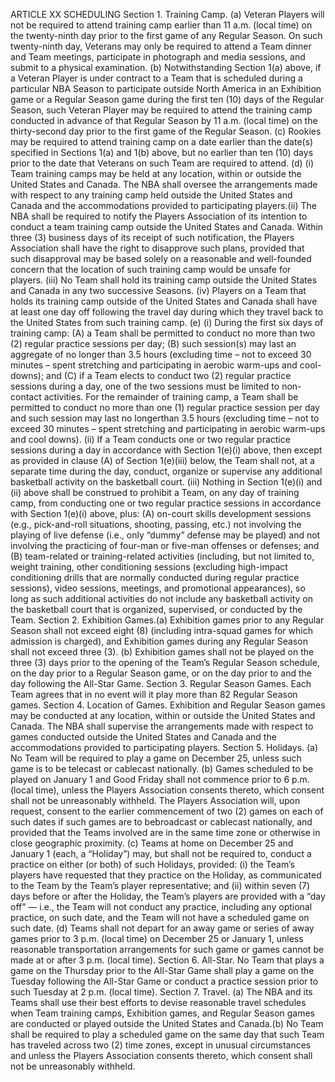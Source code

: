 ARTICLE XX
                                       SCHEDULING
Section 1.      Training Camp.
        (a)     Veteran Players will not be required to attend training camp earlier than 11 a.m.
(local time) on the twenty-ninth day prior to the first game of any Regular Season. On such
twenty-ninth day, Veterans may only be required to attend a Team dinner and Team meetings,
participate in photograph and media sessions, and submit to a physical examination.
        (b)     Notwithstanding Section 1(a) above, if a Veteran Player is under contract to a
Team that is scheduled during a particular NBA Season to participate outside North America in
an Exhibition game or a Regular Season game during the first ten (10) days of the Regular
Season, such Veteran Player may be required to attend the training camp conducted in advance
of that Regular Season by 11 a.m. (local time) on the thirty-second day prior to the first game of
the Regular Season.
        (c)     Rookies may be required to attend training camp on a date earlier than the date(s)
specified in Sections 1(a) and 1(b) above, but no earlier than ten (10) days prior to the date that
Veterans on such Team are required to attend.
        (d)     (i)    Team training camps may be held at any location, within or outside the
United States and Canada. The NBA shall oversee the arrangements made with respect to any
training camp held outside the United States and Canada and the accommodations provided to
participating players.(ii)     The NBA shall be required to notify the Players Association of its
                 intention to conduct a team training camp outside the United States
                 and Canada. Within three (3) business days of its receipt of such
                 notification, the Players Association shall have the right to disapprove
                 such plans, provided that such disapproval may be based solely on a
                 reasonable and well-founded concern that the location of such training
                 camp would be unsafe for players.
        (iii)    No Team shall hold its training camp outside the United States and
                 Canada in any two successive Seasons.
        (iv)     Players on a Team that holds its training camp outside of the United
                 States and Canada shall have at least one day off following the travel
                 day during which they travel back to the United States from such
                 training camp.
(e) (i)      During the first six days of training camp: (A) a Team shall be permitted
             to conduct no more than two (2) regular practice sessions per day; (B)
             such session(s) may last an aggregate of no longer than 3.5 hours
             (excluding time – not to exceed 30 minutes – spent stretching and
             participating in aerobic warm-ups and cool-downs); and (C) if a Team
             elects to conduct two (2) regular practice sessions during a day, one of the
             two sessions must be limited to non-contact activities. For the remainder
             of training camp, a Team shall be permitted to conduct no more than one
             (1) regular practice session per day and such session may last no longerthan 3.5 hours (excluding time – not to exceed 30 minutes – spent
                    stretching and participating in aerobic warm-ups and cool downs).
               (ii)     If a Team conducts one or two regular practice sessions during a day
                        in accordance with Section 1(e)(i) above, then except as provided in
                        clause (A) of Section 1(e)(iii) below, the Team shall not, at a separate
                        time during the day, conduct, organize or supervise any additional
                        basketball activity on the basketball court.
               (iii)    Nothing in Section 1(e)(i) and (ii) above shall be construed to prohibit
                        a Team, on any day of training camp, from conducting one or two
                        regular practice sessions in accordance with Section 1(e)(i) above,
                        plus:
           (A)      on-court skills development sessions (e.g., pick-and-roll situations,
                    shooting, passing, etc.) not involving the playing of live defense (i.e., only
                    "dummy" defense may be played) and not involving the practicing of
                    four-man or five-man offenses or defenses; and
           (B)      team-related or training-related activities (including, but not limited to,
                    weight training, other conditioning sessions (excluding high-impact
                    conditioning drills that are normally conducted during regular practice
                    sessions), video sessions, meetings, and promotional appearances), so long
                    as such additional activities do not include any basketball activity on the
                    basketball court that is organized, supervised, or conducted by the Team.
Section 2. Exhibition Games.(a)          Exhibition games prior to any Regular Season shall not exceed eight (8)
(including intra-squad games for which admission is charged), and Exhibition games during any
Regular Season shall not exceed three (3).
        (b)          Exhibition games shall not be played on the three (3) days prior to the opening
of the Team's Regular Season schedule, on the day prior to a Regular Season game, or on the
day prior to and the day following the All-Star Game.
Section 3.       Regular Season Games.
        Each Team agrees that in no event will it play more than 82 Regular Season games.
Section 4.       Location of Games.
        Exhibition and Regular Season games may be conducted at any location, within or
outside the United States and Canada. The NBA shall supervise the arrangements made with
respect to games conducted outside the United States and Canada and the accommodations
provided to participating players.
Section 5.       Holidays.
        (a)          No Team will be required to play a game on December 25, unless such game
is to be telecast or cablecast nationally.
        (b)          Games scheduled to be played on January 1 and Good Friday shall not
commence prior to 6 p.m. (local time), unless the Players Association consents thereto, which
consent shall not be unreasonably withheld. The Players Association will, upon request, consent
to the earlier commencement of two (2) games on each of such dates if such games are to bebroadcast or cablecast nationally, and provided that the Teams involved are in the same time
zone or otherwise in close geographic proximity.
        (c)         Teams at home on December 25 and January 1 (each, a "Holiday") may, but
shall not be required to, conduct a practice on either (or both) of such Holidays, provided: (i) the
Team's players have requested that they practice on the Holiday, as communicated to the Team
by the Team's player representative; and (ii) within seven (7) days before or after the Holiday,
the Team's players are provided with a "day off" — i.e., the Team will not conduct any practice,
including any optional practice, on such date, and the Team will not have a scheduled game on
such date.
        (d)         Teams shall not depart for an away game or series of away games prior to 3
p.m. (local time) on December 25 or January 1, unless reasonable transportation arrangements
for such game or games cannot be made at or after 3 p.m. (local time).
Section 6.      All-Star.
        No Team that plays a game on the Thursday prior to the All-Star Game shall play a game
on the Tuesday following the All-Star Game or conduct a practice session prior to such Tuesday
at 2 p.m. (local time).
Section 7.      Travel.
        (a)         The NBA and its Teams shall use their best efforts to devise reasonable travel
schedules when Team training camps, Exhibition games, and Regular Season games are
conducted or played outside the United States and Canada.(b)        No Team shall be required to play a scheduled game on the same day that
such Team has traveled across two (2) time zones, except in unusual circumstances and unless
the Players Association consents thereto, which consent shall not be unreasonably withheld.